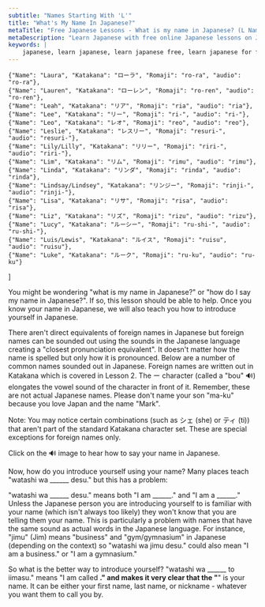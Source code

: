 ```yaml
---
subtitle: "Names Starting With 'L'"
title: "What's My Name In Japanese?"
metaTitle: "Free Japanese Lessons - What is my name in Japanese? (L Names) - Learn to speak the Japanese language online for free!"
metaDescription: "Learn Japanese with free online Japanese lessons on Japanese grammar, Japanese verb conjugation, and Japanese sentence structure"
keywords: |
    japanese, learn japanese, learn japanese free, learn japanese for free, learning japanese, learning japanese language, japanese learn, japanese learning, japanese language, japanese language learning, learn japanese language, japanese lesson, japanese lessons, free japanese lessons, online japanese, japanese online, learn japanese online, learn japanese online free, learning japanese online, online japanese lesson, online japanese lessons, japanese tutorial, japanese course, japanese language course, language course, japanese alphabet, japanese alphabets, japanese letters, japanese hiragana, hiragana alphabet, hiragana, japanese katakana, katakana alphabet, katakana, japanese kanji, kanji, speak japanese, learn to speak japanese, how to speak japanese, how to learn japanese, learn how to speak japanese, how to speak read and write japanese, learn how to speak read and write japanese, learn japanese with free japanese lessons, learn japanese with freejapaneselessons.com, what is my name in japanese, japanese words, basic japanese words, japan language, japan alphabet, hiragana chart, katakana chart, japanese characters, names in japanese, hiragana sentence, learn hiragana, japanese classes, japanese alphabet with english letters, japanese beginner, introducing yourself in japanese, common japanese words, hiragana characters, katakana characters
---
```



    {"Name": "Laura", "Katakana": "ローラ", "Romaji": "ro-ra", "audio": "ro-ra"},
    {"Name": "Lauren", "Katakana": "ローレン", "Romaji": "ro-ren", "audio": "ro-ren"},
    {"Name": "Leah", "Katakana": "リア", "Romaji": "ria", "audio": "ria"},
    {"Name": "Lee", "Katakana": "リー", "Romaji": "ri-", "audio": "ri-"},
    {"Name": "Leo", "Katakana": "レオ", "Romaji": "reo", "audio": "reo"},
    {"Name": "Leslie", "Katakana": "レスリー", "Romaji": "resuri-", "audio": "resuri-"},
    {"Name": "Lily/Lilly", "Katakana": "リリー", "Romaji": "riri-", "audio": "riri-"},
    {"Name": "Lim", "Katakana": "リム", "Romaji": "rimu", "audio": "rimu"},
    {"Name": "Linda", "Katakana": "リンダ", "Romaji": "rinda", "audio": "rinda"},
    {"Name": "Lindsay/Lindsey", "Katakana": "リンジー", "Romaji": "rinji-", "audio": "rinji-"},
    {"Name": "Lisa", "Katakana": "リサ", "Romaji": "risa", "audio": "risa"},
    {"Name": "Liz", "Katakana": "リズ", "Romaji": "rizu", "audio": "rizu"},
    {"Name": "Lucy", "Katakana": "ルーシー", "Romaji": "ru-shi-", "audio": "ru-shi-"},
    {"Name": "Luis/Lewis", "Katakana": "ルイス", "Romaji": "ruisu", "audio": "ruisu"},
    {"Name": "Luke", "Katakana": "ルーク", "Romaji": "ru-ku", "audio": "ru-ku"}
]

You might be wondering "what is my name in Japanese?" or "how do I say my name in Japanese?". If so, this lesson should be able to help. Once you know your name in Japanese, we will also teach you how to introduce yourself in Japanese.

There aren't direct equivalents of foreign names in Japanese but foreign names can be sounded out using the sounds in the Japanese language creating a "closest pronunciation equivalent". It doesn't matter how the name is spelled but only how it is pronounced. Below are a number of common names sounded out in Japanese. Foreign names are written out in Katakana which is covered in Lesson 2. The ー character (called a "bou" 🔊) elongates the vowel sound of the character in front of it. Remember, these are not actual Japanese names. Please don't name your son "ma-ku" because you love Japan and the name "Mark".

Note: You may notice certain combinations (such as シェ (she) or ティ (ti)) that aren't part of the standard Katakana character set. These are special exceptions for foreign names only.

Click on the 🔊 image to hear how to say your name in Japanese.

<LetterNav />

<Table data={namesL} />

Now, how do you introduce yourself using your name? Many places teach "watashi wa ______ desu." but this has a problem:

"watashi wa ______ desu." means both "I am ______." and "I am a ______." Unless the Japanese person you are introducing yourself to is familiar with your name (which isn't always too likely) they won't know that you are telling them your name. This is particularly a problem with names that have the same sound as actual words in the Japanese language. For instance, "jimu" (Jim) means "business" and "gym/gymnasium" in Japanese (depending on the context) so "watashi wa jimu desu." could also mean "I am a business." or "I am a gymnasium."

So what is the better way to introduce yourself? "watashi wa ______ to iimasu."  means "I am called ______." and makes it very clear that the "______" is your name. It can be either your first name, last name, or nickname - whatever you want them to call you by.